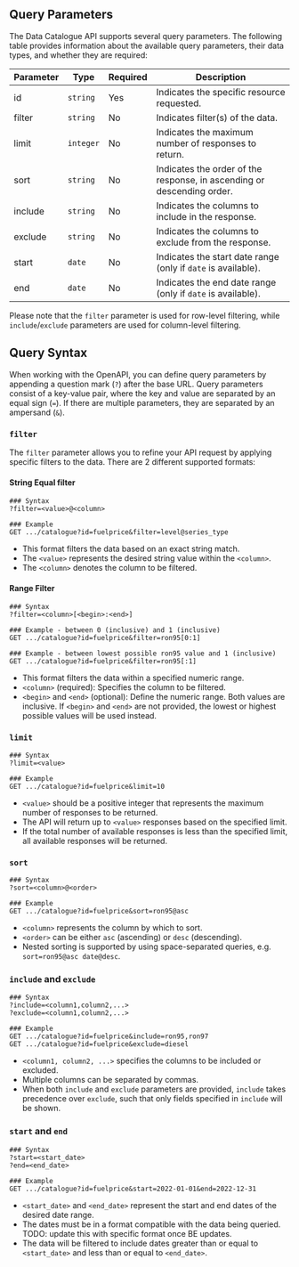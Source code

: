 ## Query Parameters

The Data Catalogue API supports several query parameters. The following table provides information about the available query parameters, their data types, and whether they are required:

| Parameter | Type      | Required | Description                                                            |
| --------- | --------- | -------- | ---------------------------------------------------------------------- |
| id        | `string`  | Yes      | Indicates the specific resource requested.                             |
| filter    | `string`  | No       | Indicates filter(s) of the data.                                       |
| limit     | `integer` | No       | Indicates the maximum number of responses to return.                   |
| sort      | `string`  | No       | Indicates the order of the response, in ascending or descending order. |
| include   | `string`  | No       | Indicates the columns to include in the response.                      |
| exclude   | `string`  | No       | Indicates the columns to exclude from the response.                    |
| start     | `date`    | No       | Indicates the start date range (only if `date` is available).          |
| end       | `date`    | No       | Indicates the end date range (only if `date` is available).            |

Please note that the `filter` parameter is used for row-level filtering, while `include`/`exclude` parameters are used for column-level filtering.

## Query Syntax

When working with the OpenAPI, you can define query parameters by appending a question mark (`?`) after the base URL. Query parameters consist of a key-value pair, where the key and value are separated by an equal sign (`=`). If there are multiple parameters, they are separated by an ampersand (`&`).

### `filter`

The `filter` parameter allows you to refine your API request by applying specific filters to the data. There are 2 different supported formats:

#### String Equal filter

```http
### Syntax
?filter=<value>@<column>

### Example
GET .../catalogue?id=fuelprice&filter=level@series_type
```

- This format filters the data based on an exact string match.
- The `<value>` represents the desired string value within the `<column>`.
- The `<column>` denotes the column to be filtered.

#### Range Filter

```http
### Syntax
?filter=<column>[<begin>:<end>]

### Example - between 0 (inclusive) and 1 (inclusive)
GET .../catalogue?id=fuelprice&filter=ron95[0:1]

### Example - between lowest possible ron95 value and 1 (inclusive)
GET .../catalogue?id=fuelprice&filter=ron95[:1]
```

- This format filters the data within a specified numeric range.
- `<column>` (required): Specifies the column to be filtered.
- `<begin>` and `<end>` (optional): Define the numeric range. Both values are inclusive. If `<begin>` and `<end>` are not provided, the lowest or highest possible values will be used instead.

### `limit`

```http
### Syntax
?limit=<value>

### Example
GET .../catalogue?id=fuelprice&limit=10
```

- `<value>` should be a positive integer that represents the maximum number of responses to be returned.
- The API will return up to `<value>` responses based on the specified limit.
- If the total number of available responses is less than the specified limit, all available responses will be returned.

### `sort`

```http
### Syntax
?sort=<column>@<order>

### Example
GET .../catalogue?id=fuelprice&sort=ron95@asc
```

- `<column>` represents the column by which to sort.
- `<order>` can be either `asc` (ascending) or `desc` (descending).
- Nested sorting is supported by using space-separated queries, e.g. <nobr>`sort=ron95@asc date@desc`</nobr>.

### `include` and `exclude`

```http
### Syntax
?include=<column1,column2,...>
?exclude=<column1,column2,...>

### Example
GET .../catalogue?id=fuelprice&include=ron95,ron97
GET .../catalogue?id=fuelprice&exclude=diesel
```

- `<column1, column2, ...>` specifies the columns to be included or excluded.
- Multiple columns can be separated by commas.
- When both `include` and `exclude` parameters are provided, `include` takes precedence over `exclude`, such that only fields specified in `include` will be shown.

### `start` and `end`

```http
### Syntax
?start=<start_date>
?end=<end_date>

### Example
GET .../catalogue?id=fuelprice&start=2022-01-01&end=2022-12-31
```

- `<start_date>` and `<end_date>` represent the start and end dates of the desired date range.
- The dates must be in a format compatible with the data being queried. TODO: update this with specific format once BE updates.
- The data will be filtered to include dates greater than or equal to `<start_date>` and less than or equal to `<end_date>`.
